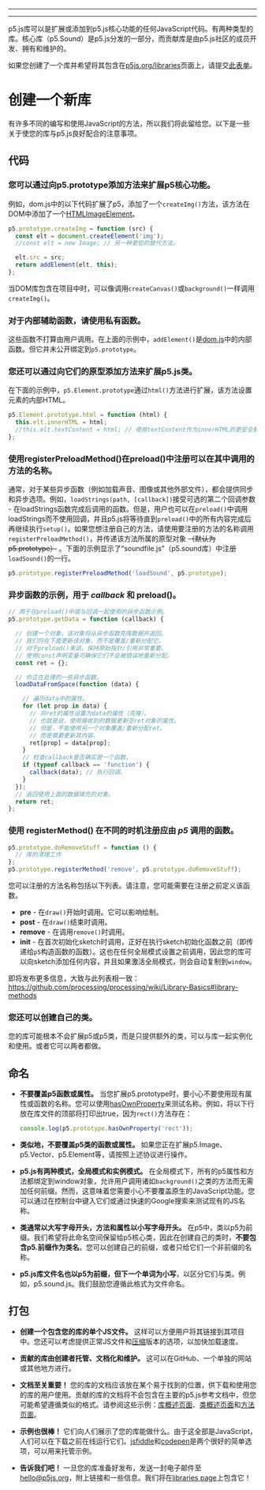 
  ---
  
  ---
  p5.js库可以是扩展或添加到p5.js核心功能的任何JavaScript代码。有两种类型的库。核心库（p5.Sound）是p5.js分发的一部分，而贡献库是由p5.js社区的成员开发、拥有和维护的。

如果您创建了一个库并希望将其包含在[p5js.org/libraries](https://p5js.org/libraries)页面上，请提交[此表单](https://docs.google.com/forms/d/e/1FAIpQLSdWWb95cfvosaIFI7msA7XC5zOEVsNruaA5klN1jH95ESJVcw/viewform)。

# 创建一个新库

有许多不同的编写和使用JavaScript的方法，所以我们将此留给您。以下是一些关于使您的库与p5.js良好配合的注意事项。

## 代码

### 您可以通过向p5.prototype添加方法来扩展p5核心功能。
例如，dom.js中的以下代码扩展了p5，添加了一个`createImg()`方法，该方法在DOM中添加了一个[HTMLImageElement](https://developer.mozilla.org/en-US/docs/Web/API/HTMLImageElement)。

  ```js
  p5.prototype.createImg = function (src) {
    const elt = document.createElement('img');
    //const elt = new Image; // 另一种更短的替代方法。

    elt.src = src;
    return addElement(elt, this);
  };
  ```
  当DOM库包含在项目中时，可以像调用`createCanvas()`或`background()`一样调用`createImg()`。

### 对于内部辅助函数，请使用私有函数。
这些函数不打算由用户调用。在上面的示例中，`addElement()`是[dom.js](https://github.com/processing/p5.js/blob/main/src/dom/dom.js)中的内部函数。但它并未公开绑定到`p5.prototype`。

### 您还可以通过向它们的原型添加方法来扩展p5.js类。
在下面的示例中，`p5.Element.prototype`通过`html()`方法进行扩展，该方法设置元素的内部HTML。
  ```js
  p5.Element.prototype.html = function (html) {
    this.elt.innerHTML = html;
    //this.elt.textContent = html; // 使用textContent作为innerHTML的更安全替代方法。
  };
  ```
  
### 使用registerPreloadMethod()在preload()中注册可以在其中调用的方法的名称。

通常，对于某些异步函数（例如加载声音、图像或其他外部文件），都会提供同步和异步选项。例如，`loadStrings(path, [callback])`接受可选的第二个回调参数 - 在loadStrings函数完成后调用的函数。但是，用户也可以在`preload()`中调用loadStrings而不使用回调，并且p5.js将等待直到`preload()`中的所有内容完成后再继续执行`setup()`。如果您想注册自己的方法，请使用要注册的方法的名称调用`registerPreloadMethod()`，并传递该方法所属的原型对象 ~~（默认为p5.prototype）~~ 。下面的示例显示了“soundfile.js”（p5.sound库）中注册`loadSound()`的一行。

  ```js
  p5.prototype.registerPreloadMethod('loadSound', p5.prototype);
  ```

### 异步函数的示例，用于 _callback_ 和 **preload()**。
```js
// 用于在preload()中或与回调一起使用的异步函数示例。
p5.prototype.getData = function (callback) {

  // 创建一个对象，该对象将从异步函数克隆数据并返回。
  // 我们将在下面更新该对象，而不是覆盖/重新分配它。
  // 对于preload()来说，保持原始指针/引用非常重要。
  // 使用const声明变量可确保它们不会被错误地重新分配。
  const ret = {};

  // 你正在处理的一些异步函数。
  loadDataFromSpace(function (data) {

    // 遍历data中的属性。
    for (let prop in data) {
      // 将ret的属性设置为data的属性（克隆）。
      // 也就是说，使用接收到的数据更新空ret对象的属性。
      // 但是，不能使用另一个对象覆盖/重新分配ret。
      // 而是需要更新其内容。
      ret[prop] = data[prop];
    }
    // 检查callback是否确实是一个函数。
    if (typeof callback == 'function') {
      callback(data); // 执行回调。
    }
  });
  // 返回使用上面的数据填充的对象。
  return ret;
};
```
  
### 使用 **registerMethod()** 在不同的时机注册应由 _p5_ 调用的函数。

  ```js
  p5.prototype.doRemoveStuff = function () { 
    // 库的清理工作
  };
  p5.prototype.registerMethod('remove', p5.prototype.doRemoveStuff);
  ```
  
您可以注册的方法名称包括以下列表。请注意，您可能需要在注册之前定义该函数。

  * **pre** - 在`draw()`开始时调用。它可以影响绘制。
  * **post** - 在`draw()`结束时调用。
  * **remove** - 在调用`remove()`时调用。
  * **init** - 在首次初始化sketch时调用，正好在执行sketch初始化函数之前（即传递给`p5`构造函数的函数）。这也在任何全局模式设置之前调用，因此您的库可以向sketch添加任何内容，并且如果激活全局模式，则会自动复制到`window`。

即将发布更多信息，大致与此列表相一致：
https://github.com/processing/processing/wiki/Library-Basics#library-methods


### 您还可以创建自己的类。
您的库可能根本不会扩展p5或p5类，而是只提供额外的类，可以与库一起实例化和使用。或者它可以两者都做。

## 命名
* **不要覆盖p5函数或属性。** 当您扩展p5.prototype时，要小心不要使用现有属性或函数的名称。您可以使用[hasOwnProperty](https://developer.mozilla.org/en-US/docs/Web/JavaScript/Reference/Global_Objects/Object/hasOwnProperty)来测试名称。例如，将以下行放在库文件的顶部将打印出true，因为`rect()`方法存在：

  ```js
  console.log(p5.prototype.hasOwnProperty('rect'));
  ```

* **类似地，不要覆盖p5类的函数或属性。** 如果您正在扩展p5.Image、p5.Vector、p5.Element等，请按照上述协议进行操作。

* **p5.js有两种模式，全局模式和实例模式。** 在全局模式下，所有的p5属性和方法都绑定到window对象，允许用户调用诸如`background()`之类的方法而无需加任何前缀。然而，这意味着您需要小心不要覆盖原生的JavaScript功能。您可以通过在控制台中键入它们或通过快速的Google搜索来测试现有的JS名称。

* **类通常以大写字母开头，方法和属性以小写字母开头。** 在p5中，类以p5为前缀。我们希望将此命名空间保留给p5核心类，因此在创建自己的类时，**不要包含p5.前缀作为类名**。您可以创建自己的前缀，或者只给它们一个非前缀的名称。

* **p5.js库文件名也以p5为前缀，但下一个单词为小写**，以区分它们与类。例如，p5.sound.js。我们鼓励您遵循此格式为文件命名。


## 打包
* **创建一个包含您的库的单个JS文件。** 这样可以方便用户将其链接到其项目中。您还可以考虑提供正常JS文件和[压缩](http://jscompress.com/)版本的选项，以加快加载速度。

* **贡献的库由创建者托管、文档化和维护。** 这可以在GitHub、一个单独的网站或其他地方进行。

* **文档至关重要！** 您的库的文档应该放在某个易于找到的位置，供下载和使用您的库的用户使用。贡献的库的文档将不会包含在主要的p5.js参考文档中，但您可能希望遵循类似的格式。请参阅这些示例：[库概述页面](http://p5js.org/reference/#/libraries/p5.sound)、[类概述页面](http://p5js.org/reference/#/p5.Vector)和[方法页面](http://p5js.org/reference/#/p5/arc)。

* **示例也很棒！** 它们向人们展示了您的库能做什么。由于这全部是JavaScript，人们可以在下载之前在线运行它们。[jsfiddle](http://jsfiddle.net/)和[codepen](http://codepen.io)是两个很好的简单选项，可以用来托管示例。

* **告诉我们吧！** 一旦您的库准备好发布，发送一封电子邮件至[hello@p5js.org](mailto:hello@p5js.org)，附上链接和一些信息。我们将在[libraries page](http://p5js.org/libraries/)上包含它！

  
